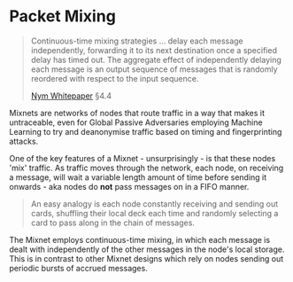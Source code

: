 # Packet Mixing

> Continuous-time mixing strategies ... delay each message independently, forwarding it to its next destination once a specified delay has timed out. The aggregate effect of independently delaying each message is an output sequence of messages that is randomly reordered with respect to the input sequence.
>
> [Nym Whitepaper](https://nymtech.net/nym-whitepaper.pdf) §4.4

Mixnets are networks of nodes that route traffic in a way that makes it untraceable, even for Global Passive Adversaries employing Machine Learning to try and deanonymise traffic based on timing and fingerprinting attacks.

One of the key features of a Mixnet - unsurprisingly - is that these nodes 'mix' traffic. As traffic moves through the network, each node, on receiving a message, will wait a variable length amount of time before sending it onwards - aka nodes do **not** pass messages on in a FIFO manner.

> An easy analogy is each node constantly receiving and sending out cards, shuffling their local deck each time and randomly selecting a card to pass along in the chain of messages.

The Mixnet employs continuous-time mixing, in which each message is dealt with independently of the other messages in the node's local storage. This is in contrast to other Mixnet designs which rely on nodes sending out periodic bursts of accrued messages.
